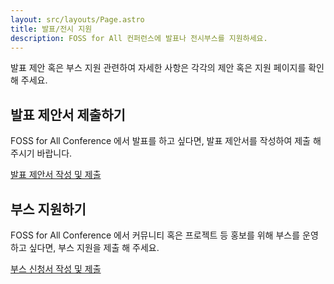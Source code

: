 ```yaml
---
layout: src/layouts/Page.astro
title: 발표/전시 지원
description: FOSS for All 컨퍼런스에 발표나 전시부스를 지원하세요.
---
```


발표 제안 혹은 부스 지원 관련하여 자세한 사항은 각각의 제안 혹은 지원 페이지를 확인 해 주세요.

<div class="fixed-grid has-2-cols-desktop has-2-cols-tablet has-1-cols-mobile">
  <div class="grid">
    <div class="cell">
    <div class="card">
  <div class="card-content">
    <h2 class="title">
      발표 제안서 제출하기
    </h2>
    <p>FOSS for All Conference 에서 발표를 하고 싶다면, 발표 제안서를 작성하여 제출 해 주시기 바랍니다.</p>
  </div>
  <footer class="card-footer">
    <a href="https://pretalx.fossforall.org/2025/" class="card-footer-item">발표 제안서 작성 및 제출</a>
  </footer>
</div>
    </div>
    <div class="cell">
    <div class="card">
  <div class="card-content">
    <h2 class="title">
      부스 지원하기
    </h2>
    <p>FOSS for All Conference 에서 커뮤니티 혹은 프로젝트 등 홍보를 위해 부스를 운영하고 싶다면, 부스 지원을 제출 해 주세요.</p>
  </div>
  <footer class="card-footer">
    <a href="https://pretalx.fossforall.org/2025-call-for-booths/" class="card-footer-item">부스 신청서 작성 및 제출</a>
  </footer>
</div>
    </div>
  </div>
</div>
